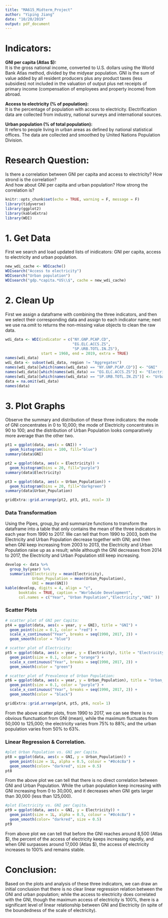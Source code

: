 ```yaml
---
title: "MA615_Midterm_Project"
author: "Yiping Jiang"
date: "10/20/2019"
output: pdf_document
---
```


# Indicators:  

**GNI per capita (Atlas $): **   
It is the gross national income, converted to U.S. dollars using the World Bank Atlas method, divided by the midyear population. GNI is the sum of value added by all resident producers plus any product taxes (less subsidies) not included in the valuation of output plus net receipts of primary income (compensation of employees and property income) from abroad.  
  
**Access to electricity (% of population): **   
It is the percentage of population with access to electricity. Electrification data are collected from industry, national surveys and international sources.  
  
**Urban population (% of total population): **   
It refers to people living in urban areas as defined by national statistical offices. The data are collected and smoothed by United Nations Population Division.
  
# **Research Question: **  
Is there a correlation between GNI per capita and access to electricity? How strond is the correlation?  
And how about GNI per capita and urban population? How strong the correlation is?  
  
```r
knitr::opts_chunk$set(echo = TRUE, warning = F, message = F)
library(tidyverse)
library(ggplot2)
library(kableExtra)
library(WDI)
```
  
# 1. Get Data  
\qquad First we search and load updated lists of inidicators: GNI per capita, access to electricity and urban population.

```r
new_wdi_cache <- WDIcache()
WDIsearch("Access to electricity")
WDIsearch("Urban population")
WDIsearch("gdp.*capita.*US\\$", cache = new_wdi_cache)
```
  
# 2. Clean Up 
\qquad First we assign a dataframe with combining the three indicators, and then we select their corresponding data and assign to each indicator name; next we use na.omit to returns the non-missing value objects to clean the raw data.

```r
wdi_data <- WDI(indicator = c("NY.GNP.PCAP.CD",
                              "EG.ELC.ACCS.ZS",
                              "SP.URB.TOTL.IN.ZS"), 
                start = 1960, end = 2019, extra = TRUE)
names(wdi_data)
wdi_data <- subset(wdi_data, region != "Aggregates")
names(wdi_data)[which(names(wdi_data) == "NY.GNP.PCAP.CD")] <- "GNI"
names(wdi_data)[which(names(wdi_data) == "EG.ELC.ACCS.ZS")] <- "Electricity"
names(wdi_data)[which(names(wdi_data) == "SP.URB.TOTL.IN.ZS")] <- "Urban_Population"
data = na.omit(wdi_data)
names(data)
```

# 3. Plot Graphs
\qquad Observe the summary and distribution of these three indicators: the mode of GNI concentrates in 0 to 10,000; the mode of Electricity concentrates in 90 to 100; and the distribution of Urban Population looks comparatively more average than the other two.

```r
pt1 = ggplot(data, aes(x = GNI)) +
  geom_histogram(bins = 100, fill="blue")
summary(data$GNI)

pt2 = ggplot(data, aes(x = Electricity)) +
  geom_histogram(bins = 20, fill="purple")
summary(data$Electricity)

pt3 = ggplot(data, aes(x = Urban_Population)) +
  geom_histogram(bins = 20, fill="darkgreen")
summary(data$Urban_Population)

gridExtra::grid.arrange(pt2, pt3, pt1, ncol= 3)
```
  
### Data Transformation  
\qquad Using the Pipes, group_by and summarize functions to transform the dataframe into a table that only contains the mean of the three indicators in each year from 1990 to 2017. We can tell that from 1990 to 2003, both the Electricity and Urban Population decrease together with GNI; and then when GNI keep increasing from 2003 to 2013, the Electricity and Urban Population raise up as a result; while although the GNI decreases from 2014 to 2017, the Electricity and Urban Population still keep increasing.  
  
```r
develop <- data %>% 
  group_by(year) %>% 
  summarize(Electricity = mean(Electricity), 
            Urban_Population = mean(Urban_Population), 
            GNI = mean(GNI))
kable(develop, digits = 4, align = "c", 
      booktabs = TRUE, caption = "Worldwide Development", 
      col.names = c("Year", "Urban Population","Electricity","GNI" ))
```
  
  
### Scatter Plots  
  
```r
# scatter plot of GNI per Capita:
pt4 = ggplot(data, aes(x = year, y = GNI), title = "GNI") + 
  geom_point(size = 0.1, color = "red") + 
  scale_x_continuous("Year", breaks = seq(1990, 2017, 2)) + 
  geom_smooth(color = "blue") 

# scatter plot of Electricity:
pt5 = ggplot(data, aes(x = year, y = Electricity), title = "Electricity") + 
  geom_point(size = 0.1, color = "orange") + 
  scale_x_continuous("Year", breaks = seq(1990, 2017, 2)) + 
  geom_smooth(color = "green")  

# scatter plot of Prevalence of Urban Population:
pt6 = ggplot(data, aes(x = year, y = Urban_Population), title = "Urban_Population") +
  geom_point(size = 0.1, color = "purple") + 
  scale_x_continuous("Year", breaks = seq(1990, 2017, 2)) + 
  geom_smooth(color = "black")  

gridExtra::grid.arrange(pt4, pt5, pt6, ncol= 1)
```
  
\qquad From the above scatter plots, from 1990 to 2017, we can see there is no obvious flunctuation from GNI (mean), while the maximum fluctuates from 50,000 to 125,000; the electricity varies from 75% to 88%; and the urban population varies from 50% to 63%.

### Linear Regression & Correlation.
  
```r
#plot Urban Population vs. GNI per Capita.
pt8 = ggplot(data, aes(x = GNI, y = Urban_Population)) + 
  geom_point(size = 1L, alpha = 0.5, colour = "#0c4c8a") + 
  geom_smooth(color= "darkred", size = 0.5) 
pt8
```
  
\qquad From the above plot we can tell that there is no direct correlation between GNI and Urban Population. While the urban population keep increasing with GNI increasing from 0 to 30,000, and it decreases when GNI gets larger than 30,000 (less than 125,000).  
  
  
```r
#plot Electricity vs. GNI per Capita.
pt9 = ggplot(data, aes(x = GNI, y = Electricity)) + 
  geom_point(size = 1L, alpha = 0.5, colour = "#0c4c8a") + 
  geom_smooth(color= "darkred", size = 0.5) 
pt9
```  
  
\qquad From above plot we can tell that before the GNI reaches around 8,500 (Atlas $), the percent of the access of electricity keeps increasing rapidly, and when GNI surpasses around 17,000 (Atlas $), the access of electricity increases to 100% and remains stable.  
  
# Conclusion:  
  
\qquad Based on the plots and analysis of these three indicators, we can draw an initial conclusion that there is no clear linear regression relation between the GNI and urban population; while the access to electricity does correlated with the GNI, though the maximum access of electricity is 100%, there is a significant level of linear relationship between GNI and Electricity (in spite of the boundedness of the scale of electricity).